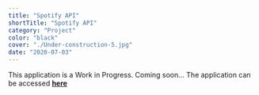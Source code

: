 ```yaml
---
title: "Spotify API"
shortTitle: "Spotify API"
category: "Project"
color: "black"
cover: "./Under-construction-5.jpg"
date: "2020-07-03"
---
```


This application is a Work in Progress. Coming soon...
The application can be accessed [**here**](https://paul-matthew.github.io/Spotify-API/)
